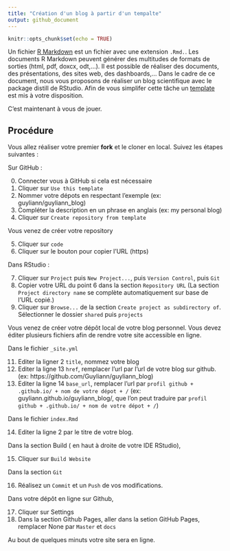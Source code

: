```yaml
---
title: "Création d'un blog à partir d'un tempalte"
output: github_document
---
```


```r
knitr::opts_chunk$set(echo = TRUE)
```

Un fichier [R Markdown](https://rmarkdown.rstudio.com/index.html) est un fichier avec une extension `.Rmd.`. Les documents R Markdown peuvent générer des multitudes de formats de sorties (html, pdf, doxcx, odt,...). Il est possible de réaliser des documents, des présentations, des sites web, des dashboards,... Dans le cadre de ce document, nous vous proposons de réaliser un blog scientifique avec le package distill de RStudio. Afin de vous simplifer cette tâche un [template](http://biodatascience-course.sciviews.org/blog-template/) est mis à votre disposition.

C'est maintenant à vous de jouer.

## Procédure

Vous allez réaliser votre premier **fork** et le cloner en local. Suivez les étapes suivantes :

Sur GitHub :

0. Connecter vous à GitHub si cela est nécessaire
1. Cliquer sur `Use this template`
2. Nommer votre dépots en respectant l'exemple (ex: guyliann/guyliann_blog)
3. Compléter la description en un phrase en anglais (ex:  my personal blog)
4. Cliquer sur `Create repository from template`

Vous venez de créer votre repository

5. Cliquer sur `code`
6. Cliquer sur le bouton pour copier l'URL (https)

Dans RStudio :

7. Cliquer sur `Project` puis `New Project...`, puis `Version Control`, puis `Git`
8. Copier votre URL du point 6 dans la section `Repository URL` (La section `Project directory name` se complète automatiquement sur base de l'URL copié.)
9. Cliquer sur `Browse...` de la section `Create project as subdirectory of`. Sélectionner le dossier `shared` puis `projects`

Vous venez de créer votre dépôt local de votre blog personnel. Vous devez éditer plusieurs fichiers afin de rendre votre site accessible en ligne.

Dans le fichier `_site.yml`

11. Editer la ligner 2 `title`, nommez votre blog
12. Editer la ligne 13 `href`, remplacer l'url par l'url de votre blog sur github. (ex: https://github.com/Guyliann/guyliann_blog)
13. Editer la ligne 14 `base_url`, remplacer l'url par `profil github + .github.io/ + nom de votre dépot + /` (ex: guyliann.github.io/guyliann_blog/, que l'on peut traduire par `profil github + .github.io/ + nom de votre dépot + /`)

Dans le fichier `index.Rmd`

14. Editer la ligne 2 par le titre de votre blog.

Dans la section Build ( en haut à droite de votre IDE RStudio),

15. Cliquer sur `Build Website`

Dans la section `Git`

16. Réalisez un `Commit` et un `Push` de vos modifications.

Dans votre dépôt en ligne sur Github, 

17. Cliquer sur Settings 
18. Dans la section Github Pages, aller dans la setion GitHub Pages, remplacer None par `Master` et `docs`

Au bout de quelques minuts votre site sera en ligne.
